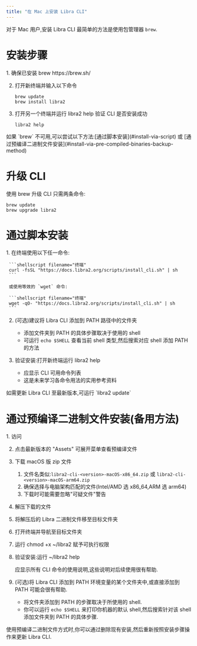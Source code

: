 ```yaml
---
title: "在 Mac 上安装 Libra CLI"
---
```



对于 Mac 用户,安装 Libra CLI 最简单的方法是使用包管理器 `brew`.

# 安装步骤

<Steps>
  1. 确保已安装 brew https://brew.sh/

  2. 打开新终端并输入以下命令

     ```shellscript filename="终端"
     brew update
     brew install libra2
     ```

  3. 打开另一个终端并运行 libra2 help 验证 CLI 是否安装成功

     ```shellscript filename="终端"
     libra2 help
     ```
</Steps>

<Aside type="caution">
  如果 `brew` 不可用,可以尝试以下方法:[通过脚本安装](#install-via-script) 或 [通过预编译二进制文件安装](#install-via-pre-compiled-binaries-backup-method)
</Aside>

# 升级 CLI

使用 brew 升级 CLI 只需两条命令:

```shellscript filename="终端"
brew update
brew upgrade libra2
```

# 通过脚本安装

<Steps>
  1. 在终端使用以下任一命令:

     ```shellscript filename="终端"
     curl -fsSL "https://docs.libra2.org/scripts/install_cli.sh" | sh
     ```

     或使用等效的 `wget` 命令:

     ```shellscript filename="终端"
     wget -qO- "https://docs.libra2.org/scripts/install_cli.sh" | sh
     ```

  2. (可选)建议将 Libra CLI 添加到 PATH 路径中的文件夹

     - 添加文件夹到 PATH 的具体步骤取决于使用的 shell
     - 可运行 `echo $SHELL` 查看当前 shell 类型,然后搜索对应 shell 添加 PATH 的方法

  3. 验证安装:打开新终端运行 libra2 help

     - 应显示 CLI 可用命令列表
     - 这是未来学习各命令用法的实用参考资料
</Steps>

<Aside type="note" emoji="ℹ️">
  如需更新 Libra CLI 至最新版本,可运行 `libra2 update`
</Aside>

# 通过预编译二进制文件安装(备用方法)

<Steps>
  1. 访问

  2. 点击最新版本的 "Assets" 可展开菜单查看预编译文件

  3. 下载 macOS 版 zip 文件

     1. 文件名类似:`libra2-cli-<version>-macOS-x86_64.zip` 或 `libra2-cli-<version>-macOS-arm64.zip`
     2. 确保选择与电脑架构匹配的文件(Intel/AMD 选 x86\_64,ARM 选 arm64)
     3. 下载时可能需要忽略"可疑文件"警告

  4. 解压下载的文件

  5. 将解压后的 Libra 二进制文件移至目标文件夹

  6. 打开终端并导航至目标文件夹

  7. 运行 chmod +x ~/libra2 赋予可执行权限

  8. 验证安装:运行 ~/libra2 help

     应显示所有 CLI 命令的使用说明,这些说明对后续使用很有帮助.

  9. (可选)将 Libra CLI 添加到 PATH 环境变量的某个文件夹中,或直接添加到 PATH 可能会很有帮助.

     - 将文件夹添加到 PATH 的步骤取决于所使用的 shell.
     - 你可以运行 `echo $SHELL` 来打印你机器的默认 shell,然后搜索针对该 shell 添加文件夹到 PATH 的具体步骤.
</Steps>

<Aside type="note" emoji="ℹ️">
  使用预编译二进制文件方式时,你可以通过删除现有安装,然后重新按照安装步骤操作来更新 Libra CLI.
</Aside>
